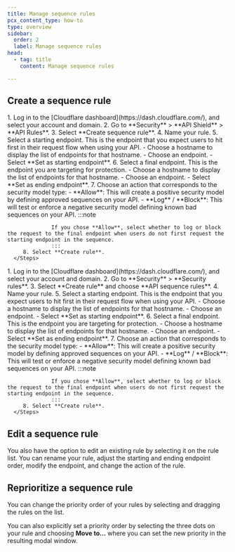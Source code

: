 ```yaml
---
title: Manage sequence rules
pcx_content_type: how-to
type: overview
sidebar:
  order: 2
  label: Manage sequence rules
head:
  - tag: title
    content: Manage sequence rules

---
```


## Create a sequence rule

<Tabs syncKey="dashNewNav">
   <TabItem label="Old dashboard">
      <Steps>
         1. Log in to the [Cloudflare dashboard](https://dash.cloudflare.com/), and select your account and domain.
         2. Go to **Security** > **API Shield** > **API Rules**.
         3. Select **Create sequence rule**.
         4. Name your rule.
         5. Select a starting endpoint. This is the endpoint that you expect users to hit first in their request flow when using your API.
               - Choose a hostname to display the list of endpoints for that hostname.
               - Choose an endpoint.
               - Select **Set as starting endpoint**.
         6. Select a final endpoint. This is the endpoint you are targeting for protection.
               - Choose a hostname to display the list of endpoints for that hostname.
               - Choose an endpoint.
               - Select **Set as ending endpoint**.
         7. Choose an action that corresponds to the security model type:
               - **Allow**: This will create a positive security model by defining approved sequences on your API.
               - **Log** / **Block**: This will test or enforce a negative security model defining known bad sequences on your API. 
                  :::note

                  If you chose **Allow**, select whether to log or block the request to the final endpoint when users do not first request the starting endpoint in the sequence. 
                  :::
         8. Select **Create rule**.
      </Steps>
   </TabItem>
   <TabItem label="New dashboard" icon="rocket">
      <Steps>
         1. Log in to the [Cloudflare dashboard](https://dash.cloudflare.com/), and select your account and domain.
         2. Go to **Security** > **Security rules**.
         3. Select **Create rule** and choose **API sequence rules**.
         4. Name your rule.
         5. Select a starting endpoint. This is the endpoint that you expect users to hit first in their request flow when using your API.
               - Choose a hostname to display the list of endpoints for that hostname.
               - Choose an endpoint.
               - Select **Set as starting endpoint**.
         6. Select a final endpoint. This is the endpoint you are targeting for protection.
               - Choose a hostname to display the list of endpoints for that hostname.
               - Choose an endpoint.
               - Select **Set as ending endpoint**.
         7. Choose an action that corresponds to the security model type:
               - **Allow**: This will create a positive security model by defining approved sequences on your API.
               - **Log** / **Block**: This will test or enforce a negative security model defining known bad sequences on your API. 
                  :::note

                  If you chose **Allow**, select whether to log or block the request to the final endpoint when users do not first request the starting endpoint in the sequence. 
                  :::
         8. Select **Create rule**.
      </Steps>
   </TabItem>
</Tabs>

## Edit a sequence rule

You also have the option to edit an existing rule by selecting it on the rule list. You can rename your rule, adjust the starting and ending endpoint order, modify the endpoint, and change the action of the rule.

## Reprioritize a sequence rule

You can change the priority order of your rules by selecting and dragging the rules on the list.

You can also explicitly set a priority order by selecting the three dots on your rule and choosing **Move to…** where you can set the new priority in the resulting modal window.
